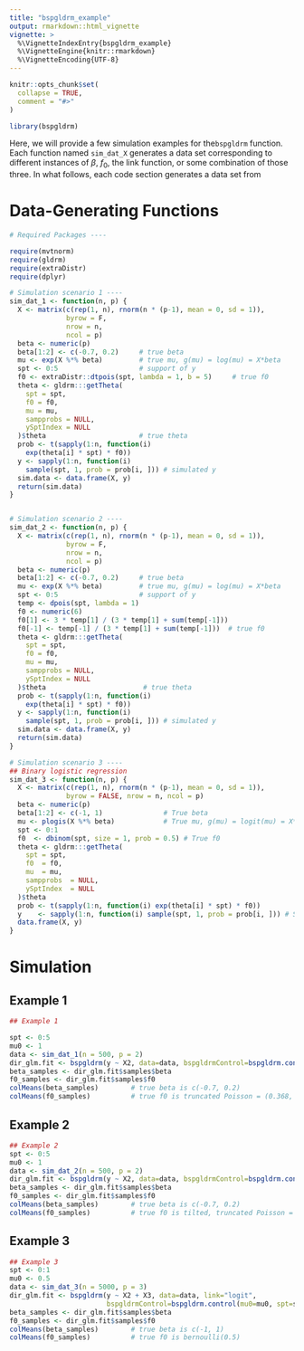 ```yaml
---
title: "bspgldrm_example"
output: rmarkdown::html_vignette
vignette: >
  %\VignetteIndexEntry{bspgldrm_example}
  %\VignetteEngine{knitr::rmarkdown}
  %\VignetteEncoding{UTF-8}
---
```


```r
knitr::opts_chunk$set(
  collapse = TRUE,
  comment = "#>"
)
```

```r
library(bspgldrm)
```

Here, we will provide a few simulation examples for the`bspgldrm` function. Each function named `sim_dat_X` generates a data set corresponding to different instances of $\beta$, $f_0$, the link function, or some combination of those three. In what follows, each code section generates a data set from 

# Data-Generating Functions
```r
# Required Packages ----

require(mvtnorm)
require(gldrm)
require(extraDistr)
require(dplyr)

# Simulation scenario 1 ----
sim_dat_1 <- function(n, p) {
  X <- matrix(c(rep(1, n), rnorm(n * (p-1), mean = 0, sd = 1)),
              byrow = F,
              nrow = n,
              ncol = p)
  beta <- numeric(p)
  beta[1:2] <- c(-0.7, 0.2)     # true beta
  mu <- exp(X %*% beta)         # true mu, g(mu) = log(mu) = X*beta
  spt <- 0:5                    # support of y
  f0 <- extraDistr::dtpois(spt, lambda = 1, b = 5)     # true f0
  theta <- gldrm:::getTheta(
    spt = spt,
    f0 = f0,
    mu = mu,
    sampprobs = NULL,
    ySptIndex = NULL
  )$theta                       # true theta
  prob <- t(sapply(1:n, function(i)
    exp(theta[i] * spt) * f0))
  y <- sapply(1:n, function(i)
    sample(spt, 1, prob = prob[i, ])) # simulated y
  sim.data <- data.frame(X, y)
  return(sim.data)
}


# Simulation scenario 2 ----
sim_dat_2 <- function(n, p) {
  X <- matrix(c(rep(1, n), rnorm(n * (p-1), mean = 0, sd = 1)),
              byrow = F,
              nrow = n,
              ncol = p)
  beta <- numeric(p)
  beta[1:2] <- c(-0.7, 0.2)     # true beta
  mu <- exp(X %*% beta)         # true mu, g(mu) = log(mu) = X*beta
  spt <- 0:5                    # support of y
  temp <- dpois(spt, lambda = 1)
  f0 <- numeric(6)
  f0[1] <- 3 * temp[1] / (3 * temp[1] + sum(temp[-1]))
  f0[-1] <- temp[-1] / (3 * temp[1] + sum(temp[-1]))  # true f0
  theta <- gldrm:::getTheta(
    spt = spt,
    f0 = f0,
    mu = mu,
    sampprobs = NULL,
    ySptIndex = NULL
  )$theta                        # true theta
  prob <- t(sapply(1:n, function(i)
    exp(theta[i] * spt) * f0))
  y <- sapply(1:n, function(i)
    sample(spt, 1, prob = prob[i, ])) # simulated y
  sim.data <- data.frame(X, y)
  return(sim.data)
}

# Simulation scenario 3 ----
## Binary logistic regression
sim_dat_3 <- function(n, p) {
  X <- matrix(c(rep(1, n), rnorm(n * (p-1), mean = 0, sd = 1)),
              byrow = FALSE, nrow = n, ncol = p)
  beta <- numeric(p)
  beta[1:2] <- c(-1, 1)               # True beta
  mu <- plogis(X %*% beta)            # True mu, g(mu) = logit(mu) = X*beta
  spt <- 0:1
  f0  <- dbinom(spt, size = 1, prob = 0.5) # True f0
  theta <- gldrm:::getTheta(
    spt = spt,
    f0  = f0,
    mu  = mu,
    sampprobs  = NULL,
    ySptIndex  = NULL
  )$theta
  prob <- t(sapply(1:n, function(i) exp(theta[i] * spt) * f0))
  y    <- sapply(1:n, function(i) sample(spt, 1, prob = prob[i, ])) # Simulated y
  data.frame(X, y)
}
```

# Simulation

## Example 1
```r
## Example 1

spt <- 0:5
mu0 <- 1
data <- sim_dat_1(n = 500, p = 2)
dir_glm.fit <- bspgldrm(y ~ X2, data=data, bspgldrmControl=bspgldrm.control(mu0=mu0, spt=spt))
beta_samples <- dir_glm.fit$samples$beta
f0_samples <- dir_glm.fit$samples$f0
colMeans(beta_samples)        # true beta is c(-0.7, 0.2)
colMeans(f0_samples)          # true f0 is truncated Poisson = (0.368, 0.368, 0.184, 0.061, 0.015, 0.003) [rounded]
```


## Example 2
```r
## Example 2
spt <- 0:5
mu0 <- 1
data <- sim_dat_2(n = 500, p = 2)
dir_glm.fit <- bspgldrm(y ~ X2, data=data, bspgldrmControl=bspgldrm.control(mu0=mu0, spt=spt))
beta_samples <- dir_glm.fit$samples$beta
f0_samples <- dir_glm.fit$samples$f0
colMeans(beta_samples)        # true beta is c(-0.7, 0.2)
colMeans(f0_samples)          # true f0 is tilted, truncated Poisson = (0.636, 0.212, 0.106, 0.035, 0.009, 0.002) [rounded]
```

## Example 3
```r
## Example 3
spt <- 0:1
mu0 <- 0.5
data <- sim_dat_3(n = 5000, p = 3)
dir_glm.fit <- bspgldrm(y ~ X2 + X3, data=data, link="logit",
                        bspgldrmControl=bspgldrm.control(mu0=mu0, spt=spt))
beta_samples <- dir_glm.fit$samples$beta
f0_samples <- dir_glm.fit$samples$f0
colMeans(beta_samples)        # true beta is c(-1, 1)
colMeans(f0_samples)          # true f0 is bernoulli(0.5)
```
